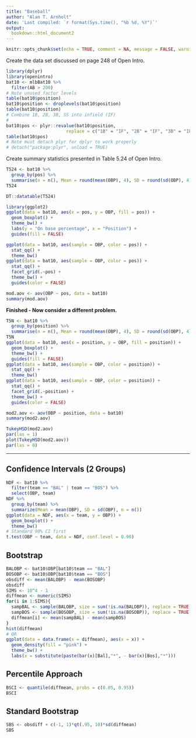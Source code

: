 ```yaml
---
title: "Baseball"
author: "Alan T. Arnholt"
date: 'Last compiled: `r format(Sys.time(), "%b %d, %Y")`'
output: 
  bookdown::html_document2
---
```


```r
knitr::opts_chunk$set(echo = TRUE, comment = NA, message = FALSE, warning = FALSE, fig.align = "center")
```

Create the data set discussed on page 248 of Open Intro.

```r
library(dplyr)
library(openintro)
bat10 <- mlbBat10 %>%
  filter(AB > 200)
# Note unused factor levels
table(bat10$position)
bat10$position <- droplevels(bat10$position)
table(bat10$position)
# Combine 1B, 2B, 3B, SS into infield (IF)
#
bat10$pos <- plyr::revalue(bat10$position, 
                       replace = c("1B" = "IF", "2B" = "IF", "3B" = "IF", "SS" = "IF"))
table(bat10$pos)
# Note must detach plyr for dplyr to work properly
# detach("package:plyr", unload = TRUE)
```

Create summary statistics presented in Table 5.24 of Open Intro.

```r
T524 <- bat10 %>%
  group_by(pos) %>%
  summarise(n = n(), Mean = round(mean(OBP), 4), SD = round(sd(OBP), 4))
T524
```

```r
DT::datatable(T524)
```

```r
library(ggplot2)
ggplot(data = bat10, aes(x = pos, y = OBP, fill = pos)) + 
  geom_boxplot() + 
  theme_bw() + 
  labs(y = "On base percentage", x = "Position") + 
  guides(fill = FALSE)
```

```r
ggplot(data = bat10, aes(sample = OBP, color = pos)) + 
  stat_qq() + 
  theme_bw()
ggplot(data = bat10, aes(sample = OBP, color = pos)) + 
  stat_qq() +
  facet_grid(.~pos) +
  theme_bw() + 
  guides(color = FALSE)
```

```r
mod.aov <- aov(OBP ~ pos, data = bat10)
summary(mod.aov)
```

**Finished - Now consider a different problem.**

```r
T5N <- bat10 %>%
  group_by(position) %>%
  summarise(n = n(), Mean = round(mean(OBP), 4), SD = round(sd(OBP), 4))
T5N
ggplot(data = bat10, aes(x = position, y = OBP, fill = position)) + 
  geom_boxplot() + 
  theme_bw() + 
  guides(fill = FALSE)
ggplot(data = bat10, aes(sample = OBP, color = position)) + 
  stat_qq() + 
  theme_bw()
ggplot(data = bat10, aes(sample = OBP, color = position)) + 
  stat_qq() +
  facet_grid(.~position) +
  theme_bw() + 
  guides(color = FALSE)
```

```r
mod2.aov <- aov(OBP ~ position, data = bat10)
summary(mod2.aov)
```

```r
TukeyHSD(mod2.aov)
par(las = 1)
plot(TukeyHSD(mod2.aov))
par(las = 0)
```

-----

## Confidence Intervals (2 Groups) {-}

```r
NDF <- bat10 %>%
  filter(team == "BAL" | team == "BOS") %>%
  select(OBP, team) 
NDF %>%
  group_by(team) %>%
  summarize(Mean = mean(OBP), SD = sd(OBP), n = n())
ggplot(data = NDF, aes(x = team, y = OBP)) + 
  geom_boxplot() + 
  theme_bw()
# Standard 90% CI first
t.test(OBP ~ team, data = NDF, conf.level = 0.90)
```

## Bootstrap {-}

```r
BALOBP <- bat10$OBP[bat10$team == "BAL"]
BOSOBP <- bat10$OBP[bat10$team == "BOS"]
obsdiff <- mean(BALOBP) - mean(BOSOBP)
obsdiff
SIMS <- 10^4 - 1
diffmean <- numeric(SIMS)
for(i in 1:SIMS){
  sampBAL <- sample(BALOBP, size = sum(!is.na(BALOBP)), replace = TRUE)
  sampBOS <- sample(BOSOBP, size = sum(!is.na(BOSOBP)), replace = TRUE)
  diffmean[i] <- mean(sampBAL) - mean(sampBOS)
}
hist(diffmean)
# OR
ggplot(data = data.frame(x = diffmean), aes(x = x)) + 
  geom_density(fill = "pink") + 
  theme_bw() + 
  labs(x = substitute(paste(bar(x)[Bal],"*", - bar(x)[Bos],"*")))
```

## Percentile Approach {-}

```r
BSCI <- quantile(diffmean, probs = c(0.05, 0.95))
BSCI
```

## Standard Bootstrap {-}

```r
SBS <- obsdiff + c(-1, 1)*qt(.95, 10)*sd(diffmean)
SBS
```

